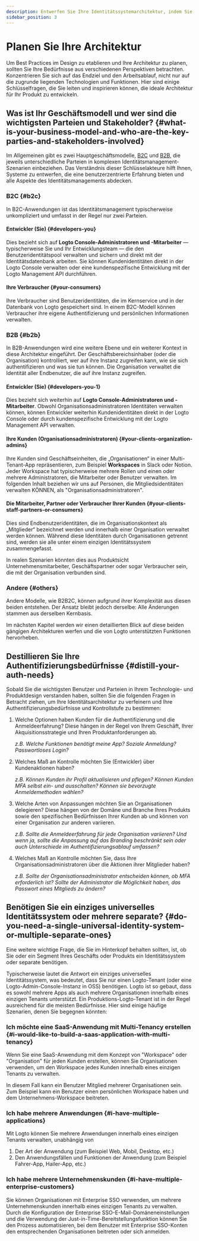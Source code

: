 ```yaml
---
description: Entwerfen Sie Ihre Identitätssystemarchitektur, indem Sie Single-Tenant-, Multi-Tenant- und Multi-Anwendungsoptionen bewerten.
sidebar_position: 3
---
```


# Planen Sie Ihre Architektur

Um Best Practices im Design zu etablieren und Ihre Architektur zu planen, sollten Sie Ihre Bedürfnisse aus verschiedenen Perspektiven betrachten. Konzentrieren Sie sich auf das Endziel und den Arbeitsablauf, nicht nur auf die zugrunde liegenden Technologien und Funktionen. Hier sind einige Schlüsselfragen, die Sie leiten und inspirieren können, die ideale Architektur für Ihr Produkt zu entwickeln.

## Was ist Ihr Geschäftsmodell und wer sind die wichtigsten Parteien und Stakeholder? \{#what-is-your-business-model-and-who-are-the-key-parties-and-stakeholders-involved}

Im Allgemeinen gibt es zwei Hauptgeschäftsmodelle, [B2C](/introduction/plan-your-architecture/b2c) und [B2B](/introduction/plan-your-architecture/b2b), die jeweils unterschiedliche Parteien in komplexen Identitätsmanagement-Szenarien einbeziehen. Das Verständnis dieser Schlüsselakteure hilft Ihnen, Systeme zu entwerfen, die eine benutzerzentrierte Erfahrung bieten und alle Aspekte des Identitätsmanagements abdecken.

### B2C \{#b2c}

In B2C-Anwendungen ist das Identitätsmanagement typischerweise unkompliziert und umfasst in der Regel nur zwei Parteien.

#### Entwickler (Sie) \{#developers-you}

Dies bezieht sich auf **Logto Console-Administratoren und -Mitarbeiter** — typischerweise Sie und Ihr Entwicklungsteam — die den Benutzeridentitätspool verwalten und sichern und direkt mit der Identitätsdatenbank arbeiten. Sie können Kundenidentitäten direkt in der Logto Console verwalten oder eine kundenspezifische Entwicklung mit der Logto Management API durchführen.

#### Ihre Verbraucher \{#your-consumers}

Ihre Verbraucher sind Benutzeridentitäten, die im Kernservice und in der Datenbank von Logto gespeichert sind. In einem B2C-Modell können Verbraucher ihre eigene Authentifizierung und persönlichen Informationen verwalten.

### B2B \{#b2b}

In B2B-Anwendungen wird eine weitere Ebene und ein weiterer Kontext in diese Architektur eingeführt. Der Geschäftsbereichsinhaber (oder die Organisation) kontrolliert, wer auf ihre Instanz zugreifen kann, wie sie sich authentifizieren und was sie tun können. Die Organisation verwaltet die Identität aller Endbenutzer, die auf ihre Instanz zugreifen.

#### Entwickler (Sie) \{#developers-you-1}

Dies bezieht sich weiterhin auf **Logto Console-Administratoren und -Mitarbeiter**. Obwohl Organisationsadministratoren Identitäten verwalten können, können Entwickler weiterhin Kundenidentitäten direkt in der Logto Console oder durch kundenspezifische Entwicklung mit der Logto Management API verwalten.

#### Ihre Kunden (Organisationsadministratoren) \{#your-clients-organization-admins}

Ihre Kunden sind Geschäftseinheiten, die „Organisationen“ in einer Multi-Tenant-App repräsentieren, zum Beispiel **Workspaces** in Slack oder Notion. Jeder Workspace hat typischerweise mehrere Rollen und einen oder mehrere Administratoren, die Mitarbeiter oder Benutzer verwalten. Im folgenden Inhalt beziehen wir uns auf Personen, die Mitgliedsidentitäten verwalten KÖNNEN, als "Organisationsadministratoren".

#### Die Mitarbeiter, Partner oder Verbraucher Ihrer Kunden \{#your-clients-staff-partners-or-consumers}

Dies sind Endbenutzeridentitäten, die im Organisationskontext als „Mitglieder“ bezeichnet werden und innerhalb einer Organisation verwaltet werden können. Während diese Identitäten durch Organisationen getrennt sind, werden sie alle unter einem einzigen Identitätssystem zusammengefasst.

In realen Szenarien könnten dies aus Produktsicht Unternehmensmitarbeiter, Geschäftspartner oder sogar Verbraucher sein, die mit der Organisation verbunden sind.

### Andere \{#others}

Andere Modelle, wie B2B2C, können aufgrund ihrer Komplexität aus diesen beiden entstehen. Der Ansatz bleibt jedoch derselbe: Alle Änderungen stammen aus derselben Kernbasis.

Im nächsten Kapitel werden wir einen detaillierten Blick auf diese beiden gängigen Architekturen werfen und die von Logto unterstützten Funktionen hervorheben.

## Destillieren Sie Ihre Authentifizierungsbedürfnisse \{#distill-your-auth-needs}

Sobald Sie die wichtigsten Benutzer und Parteien in Ihrem Technologie- und Produktdesign verstanden haben, sollten Sie die folgenden Fragen in Betracht ziehen, um Ihre Identitätsarchitektur zu verfeinern und Ihre Authentifizierungsbedürfnisse und Kontrollstufe zu bestimmen:

1. Welche Optionen haben Kunden für die Authentifizierung und die Anmeldeerfahrung? Diese hängen in der Regel von Ihrem Geschäft, Ihrer Akquisitionsstrategie und Ihren Produktanforderungen ab.

   _z.B. Welche Funktionen benötigt meine App? Soziale Anmeldung? Passwortloses Login?_

2. Welches Maß an Kontrolle möchten Sie (Entwickler) über Kundenaktionen haben?

   _z.B. Können Kunden ihr Profil aktualisieren und pflegen? Können Kunden MFA selbst ein- und ausschalten? Können sie bevorzugte Anmeldemethoden wählen?_

3. Welche Arten von Anpassungen möchten Sie an Organisationen delegieren? Diese hängen von der Domäne und Branche Ihres Produkts sowie den spezifischen Bedürfnissen Ihrer Kunden ab und können von einer Organisation zur anderen variieren.

   _z.B. Sollte die Anmeldeerfahrung für jede Organisation variieren? Und wenn ja, sollte die Anpassung auf das Branding beschränkt sein oder auch Unterschiede im Authentifizierungsablauf umfassen?_

4. Welches Maß an Kontrolle möchten Sie, dass Ihre Organisationsadministratoren über die Aktionen ihrer Mitglieder haben?

   _z.B. Sollte der Organisationsadministrator entscheiden können, ob MFA erforderlich ist? Sollte der Administrator die Möglichkeit haben, das Passwort eines Mitglieds zu ändern?_

## Benötigen Sie ein einziges universelles Identitätssystem oder mehrere separate? \{#do-you-need-a-single-universal-identity-system-or-multiple-separate-ones}

Eine weitere wichtige Frage, die Sie im Hinterkopf behalten sollten, ist, ob Sie oder ein Segment Ihres Geschäfts oder Produkts ein Identitätssystem oder separate benötigen.

Typischerweise lautet die Antwort ein einziges universelles Identitätssystem, was bedeutet, dass Sie nur einen Logto-Tenant (oder eine Logto-Admin-Console-Instanz in OSS) benötigen. Logto ist so gebaut, dass es sowohl mehrere Apps als auch mehrere Organisationen innerhalb eines einzigen Tenants unterstützt. Ein Produktions-Logto-Tenant ist in der Regel ausreichend für die meisten Bedürfnisse. Hier sind einige häufige Szenarien, denen Sie begegnen könnten:

### Ich möchte eine SaaS-Anwendung mit Multi-Tenancy erstellen \{#i-would-like-to-build-a-saas-application-with-multi-tenancy}

Wenn Sie eine SaaS-Anwendung mit dem Konzept von "Workspace" oder "Organisation" für jeden Kunden erstellen, können Sie Organisationen verwenden, um den Workspace jedes Kunden innerhalb eines einzigen Tenants zu verwalten.

In diesem Fall kann ein Benutzer Mitglied mehrerer Organisationen sein. Zum Beispiel kann ein Benutzer einen persönlichen Workspace haben und dem Unternehmens-Workspace beitreten.

### Ich habe mehrere Anwendungen \{#i-have-multiple-applications}

Mit Logto können Sie mehrere Anwendungen innerhalb eines einzigen Tenants verwalten, unabhängig von

1. Der Art der Anwendung (zum Beispiel Web, Mobil, Desktop, etc.)
2. Den Anwendungsfällen und Funktionen der Anwendung (zum Beispiel Fahrer-App, Hailer-App, etc.)

### Ich habe mehrere Unternehmenskunden \{#i-have-multiple-enterprise-customers}

Sie können Organisationen mit Enterprise SSO verwenden, um mehrere Unternehmenskunden innerhalb eines einzigen Tenants zu verwalten. Durch die Konfiguration der Enterprise SSO-E-Mail-Domäneneinstellungen und die Verwendung der Just-in-Time-Bereitstellungsfunktion können Sie den Prozess automatisieren, bei dem Benutzer mit Enterprise SSO-Konten den entsprechenden Organisationen beitreten oder sich anmelden.
